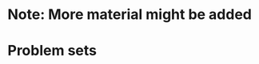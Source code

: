 # Note: More material might be added {-}

<!-- Further sections to be added as we progress -->


# Problem sets {-#ps}

<!--
Suggested answers to be added *during or after* tutorial week.
-->